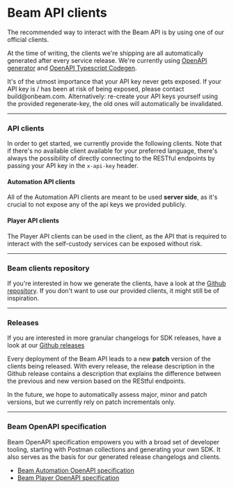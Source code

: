 
# Beam API clients

The recommended way to interact with the Beam API is by using one of our official clients.

At the time of writing, the clients we're shipping are all automatically generated after every service release. We're currently using [OpenAPI generator](https://openapi-generator.tech/) and [OpenAPI Typescript Codegen](https://www.npmjs.com/package/openapi-typescript-codegen).

<Callout emoji="⚠️">
  It's of the utmost importance that your API key never gets exposed. If your
  API key is / has been at risk of being exposed, please contact
  build@onbeam.com. Alternatively: re-create your API keys yourself using the
  provided regenerate-key, the old ones will automatically be invalidated.
</Callout>

---

### API clients

In order to get started, we currently provide the following clients. Note that if there's no available client available for your preferred language, there's always the possibility of directly connecting to the RESTful endpoints by passing your API key in the `x-api-key` header.


#### Automation API clients

All of the Automation API clients are meant to be used **server side**, as it's crucial to not expose any of the api keys we provided publicly.

<Cards>
  <Cards.Card
    icon="✅ "
    title="Node.js (Typescript)"
    href="https://www.npmjs.com/package/@onbeam/automation-api-client"
  />
  <Cards.Card
    icon="✅ "
    title="C# (RestSharp)"
    href="https://www.nuget.org/packages/BeamAutomationClient"
  />
</Cards>

#### Player API clients

The Player API clients can be used in the client, as the API that is required to interact with the self-custody services can be exposed without risk. 

<Cards>
  <Cards.Card
    icon="✅ "
    title="Typescript (browser & server)"
    href="https://www.npmjs.com/package/@onbeam/player-api-client"
  />
  <Cards.Card
    icon="✅ "
    title="C# (RestSharp)"
    href="https://www.nuget.org/packages/BeamPlayerClient"
  />
</Cards>

---

### Beam clients repository

If you're interested in how we generate the clients, have a look at the [Github repository](https://github.com/BuildOnBeam/beam-api-clients). If you don't want to use our provided clients, it might still be of inspiration.

---

### Releases

If you are interested in more granular changelogs for SDK releases, have a look at our [Github releases](https://github.com/BuildOnBeam/beam-api-clients/releases)

Every deployment of the Beam API leads to a new **patch** version of the clients being released. With every release, the release description in the Github release contains a description that explains the difference between the previous and new version based on the REStful endpoints.

In the future, we hope to automatically assess major, minor and patch versions, but we currently rely on patch incrementals only.

---

### Beam OpenAPI specification

Beam OpenAPI specification empowers you with a broad set of developer tooling, starting with Postman collections and generating your own SDK. It also serves as the basis for our generated release changelogs and clients.

- [Beam Automation OpenAPI specification](https://api.testnet.onbeam.com/api/automation-json)
- [Beam Player OpenAPI specification](https://api.testnet.onbeam.com/api/player-json)
